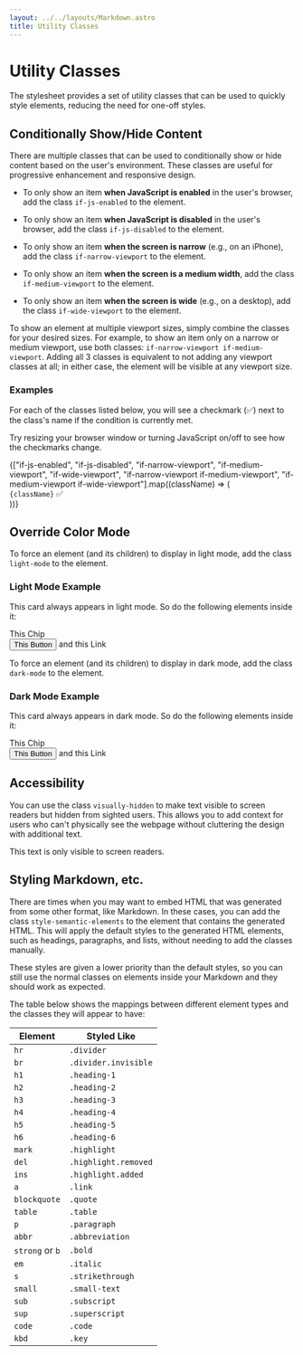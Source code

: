 ```yaml
---
layout: ../../layouts/Markdown.astro
title: Utility Classes
---
```


# Utility Classes

The stylesheet provides a set of utility classes that can be used to quickly style elements, reducing the need for one-off styles.

## Conditionally Show/Hide Content

There are multiple classes that can be used to conditionally show or hide content based on the user's environment. These classes are useful for progressive enhancement and responsive design.

- To only show an item **when JavaScript is enabled** in the user's browser, add the class `if-js-enabled` to the element.

- To only show an item **when JavaScript is disabled** in the user's browser, add the class `if-js-disabled` to the element.

- To only show an item **when the screen is narrow** (e.g., on an iPhone), add the class `if-narrow-viewport` to the element.

- To only show an item **when the screen is a medium width**, add the class `if-medium-viewport` to the element.

- To only show an item **when the screen is wide** (e.g., on a desktop), add the class `if-wide-viewport` to the element.

To show an element at multiple viewport sizes, simply combine the classes for your desired sizes. For example,
to show an item only on a narrow or medium viewport, use both classes: `if-narrow-viewport if-medium-viewport`.
Adding all 3 classes is equivalent to not adding any viewport classes at all; in either case, the element will
be visible at any viewport size.

<div class="card">
    <h3 class="card-title">Examples</h3>
    <p>For each of the classes listed below, you will see a checkmark (✅) next to the class's name if the condition is currently met.</p>
    <p>Try resizing your browser window or turning JavaScript on/off to see how the checkmarks change.</p>
    <div class="stack vertical">
        {["if-js-enabled", "if-js-disabled", "if-narrow-viewport", "if-medium-viewport", "if-wide-viewport", "if-narrow-viewport if-medium-viewport", "if-medium-viewport if-wide-viewport"].map((className) => (
            <div class="card secondary">
                <code>{className}</code>
                <span class={className}> ✅</span>
            </div>
        ))}
    </div>
</div>


## Override Color Mode

To force an element (and its children) to display in light mode, add the class `light-mode` to the element.

<div class="card light-mode">
    <h3 class="card-title">Light Mode Example</h3>
    <p>This card always appears in light mode. So do the following elements inside it:</p>
    <div class="flow">
        <div class="chip blue">This Chip</div>
        <button class="button">This Button</button>
        <a class="link">and this Link</a>
    </div>
</div>


To force an element (and its children) to display in dark mode, add the class `dark-mode` to the element.

<div class="card dark-mode">
    <h3 class="card-title">Dark Mode Example</h3>
    <p>This card always appears in dark mode. So do the following elements inside it:</p>
    <div class="flow">
        <div class="chip blue">This Chip</div>
        <button class="button">This Button</button>
        <a class="link">and this Link</a>
    </div>
</div>

## Accessibility

You can use the class `visually-hidden` to make text visible to screen readers but hidden from sighted users. This allows you to add context for users who can't physically see the webpage without cluttering the design with additional text.

<span class="visually-hidden">
    This text is only visible to screen readers.
</span>

## Styling Markdown, etc.

There are times when you may want to embed HTML that was generated from some other format, like Markdown.
In these cases, you can add the class `style-semantic-elements` to the element that contains the generated HTML.
This will apply the default styles to the generated HTML elements, such as headings, paragraphs, and lists,
without needing to add the classes manually.

These styles are given a lower priority than the default styles, so you can still use the normal classes 
on elements inside your Markdown and they should work as expected.


The table below shows the mappings between different element types and the classes they will appear to have:

| Element         | Styled Like          |
| --------------- | -------------------- |
| `hr`            | `.divider`           |
| `br`            | `.divider.invisible` |
| `h1`            | `.heading-1`         |
| `h2`            | `.heading-2`         |
| `h3`            | `.heading-3`         |
| `h4`            | `.heading-4`         |
| `h5`            | `.heading-5`         |
| `h6`            | `.heading-6`         |
| `mark`          | `.highlight`         |
| `del`           | `.highlight.removed` |
| `ins`           | `.highlight.added`   |
| `a`             | `.link`              |
| `blockquote`    | `.quote`             |
| `table`         | `.table`             |
| `p`             | `.paragraph`         |
| `abbr`          | `.abbreviation`      |
| `strong` or `b` | `.bold`              |
| `em`            | `.italic`            |
| `s`             | `.strikethrough`     |
| `small`         | `.small-text`        |
| `sub`           | `.subscript`         |
| `sup`           | `.superscript`       |
| `code`          | `.code`              |
| `kbd`           | `.key`               |

